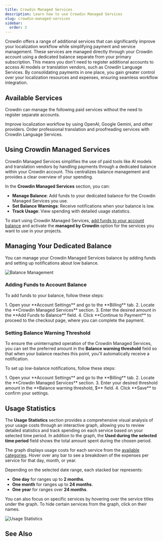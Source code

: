 ```yaml
---
title: Crowdin Managed Services
description: Learn how to use Crowdin Managed Services
slug: crowdin-managed-services
sidebar:
  order: 3
---
```



Crowdin offers a range of additional services that can significantly improve your localization workflow while simplifying payment and service management. These services are managed directly through your Crowdin account using a dedicated balance separate from your primary subscription. This means you don't need to register additional accounts to access AI models or translation vendors, such as Crowdin Language Services. By consolidating payments in one place, you gain greater control over your localization resources and expenses, ensuring seamless workflow integration.

## Available Services

Crowdin can manage the following paid services without the need to register separate accounts.

<CardGrid>
  <Card title="AI Models">
    Improve localization workflow by using OpenAI, Google Gemini, and other providers.
    <LinkCard
      title="Read More"
      href="/crowdin-ai/"
    />
  </Card>
  <Card title="Translation Vendors">
    Order professional translation and proofreading services with Crowdin Language Services.
    <LinkCard
      title="Read More"
      href="/crowdin-language-services/"
    />
  </Card>
</CardGrid>

## Using Crowdin Managed Services

Crowdin Managed Services simplifies the use of paid tools like AI models and translation vendors by handling payments through a dedicated balance within your Crowdin account. This centralizes balance management and provides a clear overview of your spending.

In the **Crowdin Managed Services** section, you can:

- **Manage Balance**: Add funds to your dedicated balance for the Crowdin Managed Services you use.
- **Set Balance Warnings**: Receive notifications when your balance is low.
- **Track Usage**: View spending with detailed usage statistics.

To start using Crowdin Managed Services, [add funds to your account balance](#adding-funds-to-account-balance) and activate the **managed by Crowdin** option for the services you want to use in your projects.

## Managing Your Dedicated Balance

You can manage your Crowdin Managed Services balance by adding funds and setting up notifications about low balance.

<Image src={balanceManagement} alt="Balance Management" />

### Adding Funds to Account Balance

To add funds to your balance, follow these steps:

<Steps>
  1. Open your **Account Settings** and go to the **Billing** tab.
  2. Locate the **Crowdin Managed Services** section.
  3. Enter the desired amount in the **Add Funds to Balance** field.
  4. Click **Continue to Payment** to proceed to the checkout page, where you can complete the payment.
</Steps>

### Setting Balance Warning Threshold

To ensure the uninterrupted operation of the Crowdin Managed Services, you can set the preferred amount in the **Balance warning threshold** field so that when your balance reaches this point, you'll automatically receive a notification.

To set up low-balance notifications, follow these steps:

<Steps>
  1. Open your **Account Settings** and go to the **Billing** tab.
  2. Locate the **Crowdin Managed Services** section.
  3. Enter your desired threshold amount in the **Balance warning threshold, $** field.
  4. Click **Save** to confirm your settings.
</Steps>

## Usage Statistics

The **Usage Statistics** section provides a comprehensive visual analysis of your usage costs through an interactive graph, allowing you to review detailed statistics and track spending on each service based on your selected time period. In addition to the graph, the **Used during the selected time period** field shows the total amount spent during the chosen period.

The graph displays usage costs for each service from the [available categories](#available-services). Hover over any bar to see a breakdown of the expenses per service for that day, month, or year.

Depending on the selected date range, each stacked bar represents:

* **One day** for ranges up to **2 months**.
* **One month** for ranges up to **24 months**.
* **One year** for ranges over **24 months**.

You can also focus on specific services by hovering over the service titles under the graph. To hide certain services from the graph, click on their names.

<Image src={usageStats} alt="Usage Statistics" />

## See Also

<CardGrid>
  <LinkCard
    title="Payments and Invoices"
    description="Learn how payments work in Crowdin and how to download invoices."
    href="/payments-invoices/"
  />
  <LinkCard
    title="Changing Subscription Plan"
    description="Upgrade or downgrade your subscription plan."
    href="/changing-subscription-plan/"
  />
  <LinkCard
    title="App Subscriptions"
    description="Learn how to subscribe to paid apps in the Crowdin Store."
    href="/app-subscriptions/"
  />
  <LinkCard
    title="Billing Settings"
    description="Update your billing information and payment method."
    href="/billing-settings/"
  />
</CardGrid>
